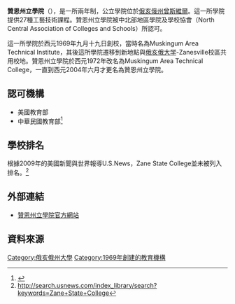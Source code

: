 {{Infobox university
| Name =贊恩州立學院
| EnglishName =Zane State College
| SealImage =Zane State College Logo.jpg
| SealInfo =
| Motto =
| Established =1969年
| Type =州立兩年制大學
| President =Paul Brown
| Chancellor =
| Location ={{USA}}[[俄亥俄州|俄亥俄州]]
| Campus =
| AreaTotal =
| Department =
| Staff = 
| Faculty =
| Professor =
| Associate Professor =
| Assistant Professor =
| Lecturer =
| Student =2,100
| Undergraduate = 
| Postgraduate =
| Adult education =
| Distance education =
| 4-year technological program =
| 2-year technological program =
| Affiliations = [[俄亥俄大學系統|俄亥俄大學系統]]
| Colors = 
| Website =http://www.zanestate.edu/ 
}}

'''贊恩州立學院'''（{{lang-en|Zane State College}}），是一所兩年制，公立學院位於[[俄亥俄州|俄亥俄州]][[曾斯維爾_(俄亥俄州)|曾斯維爾]]。這一所學院提供27種工藝技術課程。贊恩州立學院被中北部地區學院及學校協會（North Central Association of Colleges and Schools）所認可。

這一所學院於西元1969年九月十九日創校，當時名為Muskingum Area Technical Institute，其後這所學院遷移到新地點與[[俄亥俄大学|俄亥俄大学]]-Zanesville校區共用校地。贊恩州立學院於西元1972年改名為Muskingum Area Technical College，一直到西元2004年六月才更名為贊恩州立學院。

== 認可機構 ==
*美國教育部
*中華民國教育部<ref>{{cite web |url=http://www.ustudy.org.tw/USACOLLEGE/college/OH.htm |title=存档副本 |accessdate=2009-12-04 |deadurl=yes |archiveurl=https://web.archive.org/web/20091128212026/http://www.ustudy.org.tw/USACOLLEGE/college/OH.htm |archivedate=2009-11-28 }}</ref>

== 學校排名 ==
根據2009年的美國新聞與世界報導U.S.News，Zane State College並未被列入排名。<ref>http://search.usnews.com/index_library/search?keywords=Zane+State+College{{Dead link|date=2019年5月 |bot=InternetArchiveBot |fix-attempted=yes }}</ref>

== 外部連結 ==
*[http://www.zanestate.edu/ 贊恩州立學院官方網站]{{Wayback|url=http://www.zanestate.edu/ |date=20090514004745 }}

== 資料來源 ==
<references/>

{{School-stub}}

{{DEFAULTSORT:Zane State College}}
[[Category:俄亥俄州大學|Category:俄亥俄州大學]]
[[Category:1969年創建的教育機構|Category:1969年創建的教育機構]]